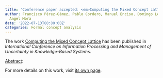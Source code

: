 ```yaml
---
title: 'Conference paper accepted: <em>Computing the Mixed Concept Lattice</em>'
author: Francisco Pérez-Gámez, Pablo Cordero, Manuel Enciso, Domingo López-Rodríguez,
  Angel Mora
date: '2022-07-13T00:00:00Z'
categories: Formal concept analysis
---
```


The work <u>Computing the Mixed Concept Lattice</u> has been published in <em><em>International Conference on Information Processing and Management of Uncertainty in Knowledge-Based Systems</em></em>.

<u>Abstract</u>:






For more details on this work, visit <a href='/publications/conferences/2022-ipmu'>its own page</a>.
